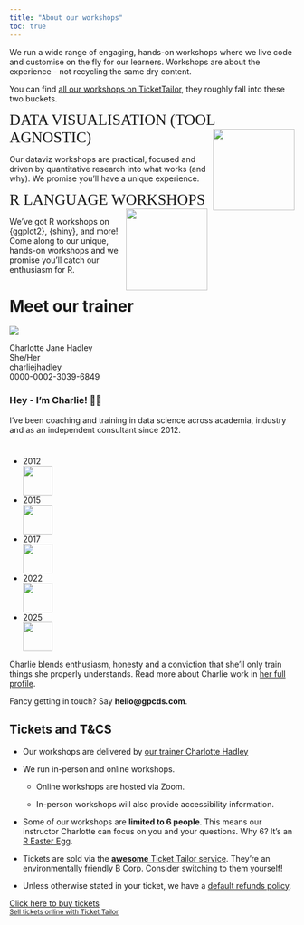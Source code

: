 ```yaml
---
title: "About our workshops"
toc: true
---
```


We run a wide range of engaging, hands-on workshops where we live code and customise on the fly for our learners. Workshops are about the experience - not recycling the same  dry content.

You can find [all our workshops on TicketTailor](https://www.tickettailor.com/events/graphplotchartdatastory), they roughly fall into these two buckets.

:::: {.grid .column-screen-inset}

::: {.g-col-12 .g-col-md-6 .card}
::: {.card-body}
<span style='font-family:Futura;text-transform:uppercase;color:{{<brand color primary>}};font-size:clamp(16px,2.8vw,40px);'>Data visualisation (tool agnostic)</span>
<img src='brand-identity/logomark_detailed_colour.png' style='float:right;padding-left:10px;width: clamp(140px, 15vw, 250px)'/>
<p>Our dataviz workshops are practical, focused and driven by quantitative research into what works (and why). We promise you'll have a unique experience.</p>
<a href="https://www.linkedin.com/learning/instructors/charlie-joey-hadley?u=2125562" target="_blank" class="stretched-link"></a>
:::
:::

::: {.g-col-12 .g-col-md-6  .card}
::: {.card-body}
<span style='font-family:Futura;text-transform:uppercase;color:{{<brand color primary>}};font-size:clamp(16px,2.8vw,40px);'>R Language Workshops</span>
<img src='brand-identity/r-logo_story_colours.png' style='float:right;padding-left:10px;width: clamp(140px, 15vw, 250px);' class="center-v"/>
<p>We've got R workshops on {ggplot2}, {shiny}, and more! Come along to our unique, hands-on workshops and we promise you'll catch our enthusiasm for R.</p>
:::
:::
::::


# Meet our trainer

::: {.grid .column-screen-inset}

::: {.g-col-4}
![](images/profile-pic_charotte-hadley.JPG){.img-circle width='152vw'}


<i class="fa-solid fa-person-walking-luggage" aria-label="graduation-cap"></i> Charlotte Jane Hadley 
<br>
<i class="fa-solid fa-transgender" aria-label="graduation-cap"></i> She/Her 
<br>
<i class="fa-solid fa-at" aria-label="at"></i> charliejhadley
<br> 
<i class="fa-brands fa-orcid" aria-label="envelope"></i> 0000-0002-3039-6849<br> 


:::

::: {.g-col-8}

### Hey - I'm Charlie! 🙋‍♀️

I've been coaching and training in data science across academia, industry and as an independent consultant since 2012.

```{=html}
<div style='padding-top:10px;'>
<div class="hori-timeline" dir="ltr">
                    <ul class="list-inline events">
                        <li class="list-inline-item event-list">
                            <div class="px-4">
                                <div class="event-date bg-soft-success text-success">2012</div>
                                <img src='images/logo_wolfram-language.png' height='52vw'/>
                                <!-- <h6 style='text-align:center;text-decoration: none;'>Senior Consultant</h6> -->
                                <!--- <div>
                                    <a href="#" class="btn btn-primary btn-sm">Read more</a>
                                </div> --->
                            </div>
                        </li>
                        <li class="list-inline-item event-list">
                            <div class="px-4">
                                <div class="event-date bg-soft-success text-success">2015</div>
                                <img src='images/logo_university-of-oxford.webp' height='52vw'/>
                                <!-- <h6 style='text-align:center;text-decoration: none;'>Research Software Engineer</h6> -->
                            </div>
                        </li>
                        <li class="list-inline-item event-list">
                            <div class="px-4">
                                <div class="event-date bg-soft-success text-success">2017</div>
                                <img src='images/logo_linked-in.png' height='52vw'/>
                                <!-- <h6>Data Science<br>Instructor</h6> -->
                            </div>
                        </li>
                        <li class="list-inline-item event-list">
                            <div class="px-4">
                                <div class="event-date bg-soft-success text-success">2022</div>
                                <img src='images/logo_admiral.png' height='52vw'/>
                                <!-- <h6>University of<br>Oxford</h6> -->
                            </div>
                        </li>
                        <li class="list-inline-item event-list">
                            <div class="px-4">
                                <div class="event-date bg-soft-success text-success">2025</div>
                                <img src='brand-identity/logomark_detailed_colour.png' height='52vw'/>
                                <!-- <h6>University of<br>Oxford</h6> -->
                            </div>
                        </li>
                    </ul>
                </div>
</div>
```

Charlie blends enthusiasm, honesty and a conviction that she'll only train things she properly understands. Read more about Charlie work in [her full profile](profile_charlotte_hadley).

Fancy getting in touch? Say **hello@gpcds.com**.

:::

:::

## Tickets and T&CS

::: {.grid .column-screen-inset}

::: {.g-col-12 .g-col-md-7}
- Our workshops are delivered by [our trainer Charlotte Hadley](#meet-our-trainer)

- We run in-person and online workshops.
    
    - Online workshops are hosted via Zoom.

    - In-person workshops will also provide accessibility information.

- Some of our workshops are **limited to 6 people**. This means our instructor Charlotte can focus on you and your questions. Why 6? It's an [R Easter Egg](https://forum.posit.co/t/why-does-head-show-6-rows-by-default/3259/5).

- Tickets are sold via the [**awesome** Ticket Tailor service](https://www.tickettailor.com/events/graphplotchartdatastory). They're an environmentally friendly B Corp. Consider switching to them yourself!

- Unless otherwise stated in your ticket, we have a [default refunds policy](data-ethics_t-and-cs.html#ticket-refund-policy).
:::

::: {.g-col-12 .g-col-md-5}
<!-- Ticket Tailor Widget. Paste this into your website where you want the widget to appear. Do not change the code or the widget may not work properly. -->
<div class="tt-widget"><div class="tt-widget-fallback"><p><a href="https://www.tickettailor.com/all-tickets/graphplotchartdatastory/?ref=website_widget&show_search_filter=true&show_date_filter=true&show_sort=true" target="_blank">Click here to buy tickets</a><br /><small><a href="https://www.tickettailor.com?rf=wdg_244740" class="tt-widget-powered">Sell tickets online with Ticket Tailor</a></small></p></div><script src="https://cdn.tickettailor.com/js/widgets/min/widget.js" data-url="https://www.tickettailor.com/all-tickets/graphplotchartdatastory/?ref=website_widget&show_search_filter=true&show_date_filter=true&show_sort=true" data-type="inline" data-inline-minimal="false" data-inline-show-logo="false" data-inline-bg-fill="true" data-inline-inherit-ref-from-url-param="" data-inline-ref="website_widget"></script></div><!-- End of Ticket Tailor Widget -->
:::
:::


